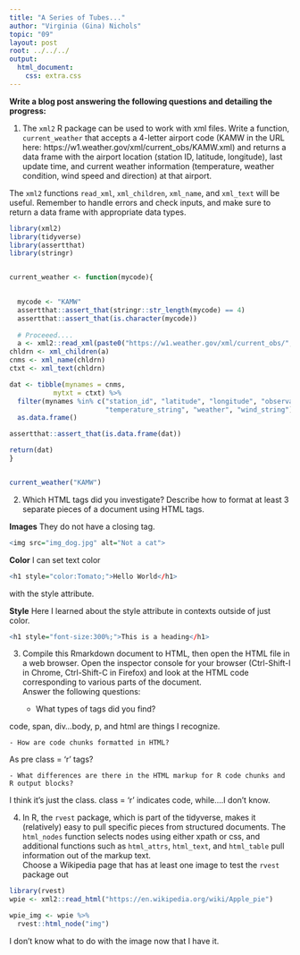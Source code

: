 ```yaml
---
title: "A Series of Tubes..."
author: "Virginia (Gina) Nichols"
topic: "09"
layout: post
root: ../../../
output: 
  html_document: 
    css: extra.css
---
```


**Write a blog post answering the following questions and detailing the progress: **

1. The `xml2` R package can be used to work with xml files. Write a function, `current_weather` that accepts a 4-letter airport code (KAMW in the URL here: https://w1.weather.gov/xml/current_obs/KAMW.xml) and returns a data frame with the airport location (station ID, latitude, longitude), last update time, and current weather information (temperature, weather condition, wind speed and direction) at that airport. 

The `xml2` functions `read_xml`, `xml_children`, `xml_name`, and `xml_text` will be useful. Remember to handle errors and check inputs, and make sure to return a data frame with appropriate data types. 

```r
library(xml2)
library(tidyverse)
library(assertthat)
library(stringr)


current_weather <- function(mycode){

  
  mycode <- "KAMW"
  assertthat::assert_that(stringr::str_length(mycode) == 4)
  assertthat::assert_that(is.character(mycode))
  
  # Proceeed....
  a <- xml2::read_xml(paste0("https://w1.weather.gov/xml/current_obs/", mycode, ".xml"))
chldrn <- xml_children(a)
cnms <- xml_name(chldrn)
ctxt <- xml_text(chldrn)

dat <- tibble(mynames = cnms,
           mytxt = ctxt) %>%
  filter(mynames %in% c("station_id", "latitude", "longitude", "observation_time",
                        "temperature_string", "weather", "wind_string")) %>%
  as.data.frame()

assertthat::assert_that(is.data.frame(dat))

return(dat)
}


current_weather("KAMW")

```


2. Which HTML tags did you investigate? Describe how to format at least 3 separate pieces of a document using HTML tags.

**Images**
They do not have a closing tag. 
```r

<img src="img_dog.jpg" alt="Not a cat">

```

**Color**
I can set text color
```r
<h1 style="color:Tomato;">Hello World</h1>

```
with the style attribute. 

**Style**
Here I learned about the style attribute in contexts outside of just color. 
```r
<h1 style="font-size:300%;">This is a heading</h1>

```

3. Compile this Rmarkdown document to HTML, then open the HTML file in a web browser. Open the inspector console for your browser (Ctrl-Shift-I in Chrome, Ctrl-Shift-C in Firefox) and look at the HTML code corresponding to various parts of the document. <br>
Answer the following questions:

    - What types of tags did you find? 

code, span, div...body, p, and html are things I recognize. 

    - How are code chunks formatted in HTML?

As pre class = 'r' tags?

    - What differences are there in the HTML markup for R code chunks and R output blocks?
    
I think it's just the class. class = 'r' indicates code, while....I don't know.     
    
4. In R, the `rvest` package, which is part of the tidyverse, makes it (relatively) easy to pull specific pieces from structured documents. The `html_nodes` function selects nodes using either xpath or css, and additional functions such as `html_attrs`, `html_text`, and `html_table` pull information out of the markup text.<br>
Choose a Wikipedia page that has at least one image to test the `rvest` package out

```r
library(rvest)
wpie <- xml2::read_html("https://en.wikipedia.org/wiki/Apple_pie")

wpie_img <- wpie %>% 
  rvest::html_node("img")

```
I don't know what to do with the image now that I have it. 
